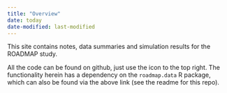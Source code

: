 ```yaml
---
title: "Overview"
date: today
date-modified: last-modified
---
```


This site contains notes, data summaries and simulation results for the ROADMAP study.

All the code can be found on github, just use the icon to the top right.
The functionality herein has a dependency on the `roadmap.data` R package, which can also be found via the above link (see the readme for this repo).









